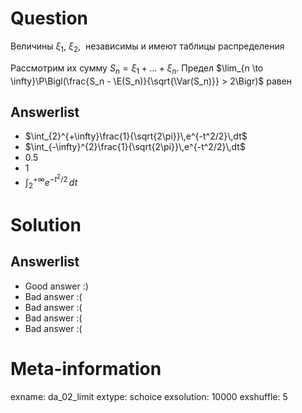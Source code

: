 Question
========

Величины $\xi_1$, $\xi_2$, \ldots\ независимы и имеют таблицы распределения
\begin{tabular}{ccc}
\toprule
  $x$                     & $-1$   & $1$   \\ 
  $\P(\xi_i = x)$        & $1/2$       & $1/2$   \\
\bottomrule
\end{tabular}
Рассмотрим их сумму $S_n = \xi_1 + \ldots + \xi_n$. 
Предел $\lim_{n \to \infty}\P\Bigl(\frac{S_n - \E(S_n)}{\sqrt{\Var(S_n)}} > 2\Bigr)$ равен

Answerlist
----------
* $\int_{2}^{+\infty}\frac{1}{\sqrt{2\pi}}\,e^{-t^2/2}\,dt$
* $\int_{-\infty}^{2}\frac{1}{\sqrt{2\pi}}\,e^{-t^2/2}\,dt$
* $0.5$
* $1$
* $\int_{2}^{+\infty} e^{-t^2/2}\,dt$

Solution
========

Answerlist
----------
*  Good answer :)
*  Bad answer :(
*  Bad answer :(
*  Bad answer :(
*  Bad answer :(

Meta-information
================
exname: da_02_limit
extype: schoice
exsolution: 10000
exshuffle: 5
